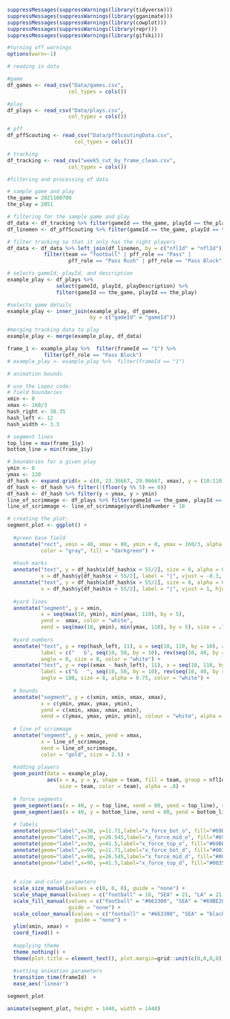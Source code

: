 ```{r}
suppressMessages(suppressWarnings(library(tidyverse)))
suppressMessages(suppressWarnings(library(gganimate)))
suppressMessages(suppressWarnings(library(cowplot)))
suppressMessages(suppressWarnings(library(repr)))
suppressMessages(suppressWarnings(library(gifski)))

#turning off warnings
options(warn=-1)
```

```{r}
# reading in data

#game
df_games <- read_csv("Data/games.csv",
                    col_types = cols())

#play
df_plays <- read_csv("Data/plays.csv",
                    col_types = cols())

# pff
df_pffScouting <- read_csv("Data/pffScoutingData.csv",
                      col_types = cols())

# tracking
df_tracking <- read_csv("week5_cut_by_frame_clean.csv",
                    col_types = cols())

```

```{r}
#filtering and processing of data

# sample game and play
the_game = 2021100700
the_play = 2051

# filtering for the sample game and play
df_data <- df_tracking %>% filter(gameId == the_game, playId == the_play)
df_linemen <- df_pffScouting %>% filter(gameId == the_game, playId == the_play)

# filter tracking so that it only has the right players
df_data <- df_data %>% left_join(df_linemen, by = c("nflId" = "nflId")) %>% 
            filter(team == "football" | pff_role == "Pass" | 
                    pff_role == "Pass Rush" | pff_role == "Pass Block")

# selects gameId, playId, and description
example_play <- df_plays %>%
                select(gameId, playId, playDescription) %>% 
                filter(gameId == the_game, playId == the_play) 

#selects game details
example_play <- inner_join(example_play, df_games,
                           by = c("gameId" = "gameId"))

#merging tracking data to play
example_play <- merge(example_play, df_data)

frame_1 <- example_play %>%  filter(frameId == "1") %>% 
            filter(pff_role == "Pass Block")
# example_play <- example_play %>%  filter(frameId == "1")
```


```{r}
# animation bounds

# use the Lopez code:
# field boundaries
xmin <- 0
xmax <- 160/3
hash_right <- 38.35
hash_left <- 12
hash_width <- 3.3

# segment lines
top_line = max(frame_1$y)
bottom_line = min(frame_1$y)

# boundaries for a given play
ymin <- 0
ymax <- 120
df_hash <- expand.grid(x = c(0, 23.36667, 29.96667, xmax), y = (10:110))
df_hash <- df_hash %>% filter(!(floor(y %% 5) == 0))
df_hash <- df_hash %>% filter(y < ymax, y > ymin)
line_of_scrimmage <- df_plays %>% filter(gameId == the_game, playId == the_play) %>% select(yardlineNumber)
line_of_scrimmage <- line_of_scrimmage$yardlineNumber + 10

```

```{r}
# creating the plot:
segment_plot <- ggplot() +
  
  #green base field
  annotate("rect", xmin = 40, xmax = 80, ymin = 0, ymax = 160/3, alpha = 0.4,
           color = "gray", fill = "darkgreen") +
  
  #hash marks
  annotate("text", y = df_hash$x[df_hash$x < 55/2], size = 8, alpha = 0.75, color = "white",
           x = df_hash$y[df_hash$x < 55/2], label = "|", vjust = -0.3, hjust = 0.4) +
  annotate("text", y = df_hash$x[df_hash$x > 55/2], size = 8, alpha = 0.75, color = "white",
           x = df_hash$y[df_hash$x > 55/2], label = "|", vjust = 1, hjust = 0.4) +
  
  #yard lines
  annotate("segment", y = xmin,
           x = seq(max(10, ymin), min(ymax, 110), by = 5),
           yend =  xmax, color = "white",
           xend = seq(max(10, ymin), min(ymax, 110), by = 5), size = .75, alpha = 0.75) +
  
  #yard numbers
  annotate("text", y = rep(hash_left, 11), x = seq(10, 110, by = 10), alpha = 0.75,
           label = c("   G", seq(10, 50, by = 10), rev(seq(10, 40, by = 10)), "G   "),
           angle = 0, size = 8, color = "white") +
  annotate("text", y = rep((xmax - hash_left), 11), x = seq(10, 110, by = 10),
           label = c("G   ", seq(10, 50, by = 10), rev(seq(10, 40, by = 10)), "   G"),
           angle = 180, size = 8, alpha = 0.75, color = "white") +
  
  # bounds
  annotate("segment", y = c(xmin, xmin, xmax, xmax),
           x = c(ymin, ymax, ymax, ymin),
           yend = c(xmin, xmax, xmax, xmin),
           xend = c(ymax, ymax, ymin, ymin), colour = "white", alpha = 0.25) +
  
  # line of scrimmage
  annotate("segment", y = xmin, yend = xmax,
           x = line_of_scrimmage,
           xend = line_of_scrimmage,
           color = "gold", size = 2.5) +
  
  #adding players
  geom_point(data = example_play,
             aes(x = x, y = y, shape = team, fill = team, group = nflId, 
                 size = team, color = team), alpha = .8) + 
  
  # force segments
  geom_segment(aes(x = 40, y = top_line, xend = 80, yend = top_line), size = 1.5) + 
  geom_segment(aes(x = 40, y = bottom_line, xend = 80, yend = bottom_line), size = 1.5) + 
  
  # labels
  annotate(geom="label",x=30, y=11.71,label="x_force_bot_o", fill="#69BE28", col = "white", size = 3) +
  annotate(geom="label",x=30, y=26.545,label="x_force_mid_o", fill="#69BE28", col = "white", size = 3) +
  annotate(geom="label",x=30, y=41.5,label="x_force_top_o", fill="#69BE28", col = "white", size = 3) +
  annotate(geom="label",x=90, y=11.71,label="x_force_bot_d", fill="#003594", col = "white", size = 3) +
  annotate(geom="label",x=90, y=26.545,label="x_force_mid_d", fill="#003594", col = "white", size = 3) +
  annotate(geom="label",x=90, y=41.5,label="x_force_top_d", fill="#003594", col = "white", size = 3) +
  
  
  # size and color parameters
  scale_size_manual(values = c(8, 8, 8), guide = "none") + 
  scale_shape_manual(values = c("football" = 16, "SEA" = 21, "LA" = 21), guide = "none") +
  scale_fill_manual(values = c("football" = "#663300", "SEA" = "#69BE28", "LA" = "#003594"), 
                    guide = "none") + 
  scale_colour_manual(values = c("football" = "#663300", "SEA" = "black", "LA" = "black"), 
                      guide = "none") +
  ylim(xmin, xmax) + 
  coord_fixed() + 
  
  #applying theme
  theme_nothing() + 
  theme(plot.title = element_text(), plot.margin=grid::unit(c(0,0,0,0), "mm")) +
  
  #setting animation parameters
  transition_time(frameId)  +
  ease_aes('linear')

segment_plot

animate(segment_plot, height = 1440, width = 1440)

```
